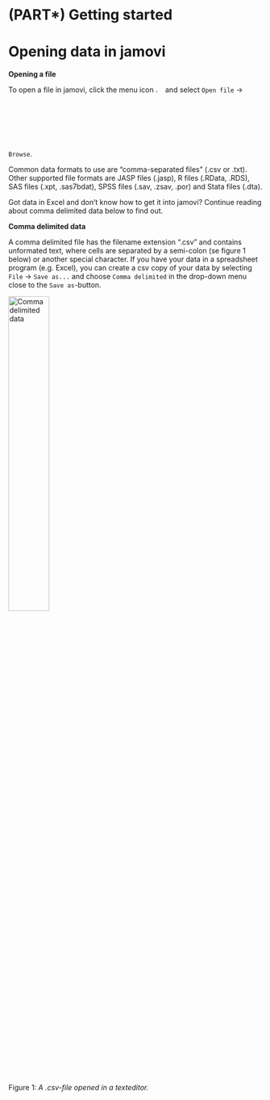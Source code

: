# (PART\*) Getting started {-}

# Opening data in jamovi {#load-data-into-jamovi}

__Opening a file__

To open a file in jamovi, click the menu icon <img src="images/icons/menu.JPG" width="3%"/> and select `Open file` -> `Browse`.

Common data formats to use are "comma-separated files" (.csv or .txt). Other supported file formats are JASP files (.jasp), R files (.RData, .RDS), SAS files (.xpt, .sas7bdat), SPSS files (.sav, .zsav, .por) and Stata files (.dta).

Got data in Excel and don't know how to get it into jamovi? Continue reading about comma delimited data below to find out.


__Comma delimited data__

A comma delimited file has the filename extension ".csv" and contains unformated text, where cells are separated by a semi-colon (se figure 1 below) or another special character. If you have your data in a spreadsheet program (e.g. Excel), you can create a csv copy of your data by selecting `File` -> `Save as...` and choose `Comma delimited` in the drop-down menu close to the `Save as`-button.

<img src="images/csv_data.PNG" alt="Comma delimited data" width="40%"/>  
Figure 1: _A .csv-file opened in a texteditor._  


